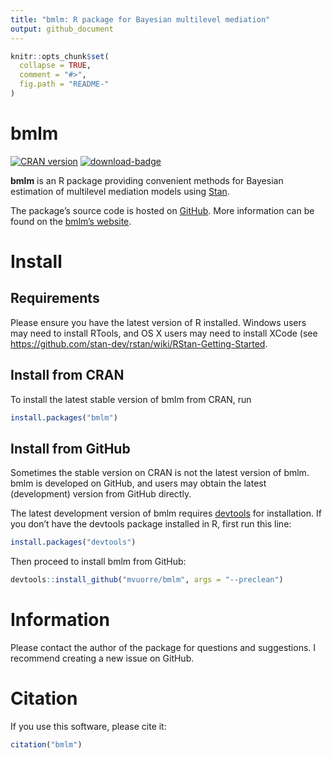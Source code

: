 ```yaml
---
title: "bmlm: R package for Bayesian multilevel mediation"
output: github_document
---
```


<!-- README.md is generated from README.Rmd. Please edit that file -->

```r
knitr::opts_chunk$set(
  collapse = TRUE,
  comment = "#>",
  fig.path = "README-"
)
```

# bmlm

[![CRAN version](https://www.r-pkg.org/badges/version/bmlm)](https://www.r-pkg.org/pkg/bmlm)
[![download-badge](https://cranlogs.r-pkg.org/badges/bmlm)](https://cran.r-project.org/package=bmlm)

**bmlm** is an R package providing convenient methods for Bayesian estimation of multilevel mediation models using [Stan](https://mc-stan.org/).

The package's source code is hosted on [GitHub](https://github.com/mvuorre/bmlm/). More information can be found on the [bmlm's website](https://mvuorre.github.io/bmlm/).

# Install

## Requirements

Please ensure you have the latest version of R installed. Windows users may need to install RTools, and OS X users may need to install XCode (see <https://github.com/stan-dev/rstan/wiki/RStan-Getting-Started>.

## Install from CRAN

To install the latest stable version of bmlm from CRAN, run 

```r
install.packages("bmlm")
```

## Install from GitHub

Sometimes the stable version on CRAN is not the latest version of bmlm. bmlm is developed on GitHub, and users may obtain the latest (development) version from GitHub directly.

The latest development version of bmlm requires [devtools](https://cran.r-project.org/package=devtools) for installation. If you don't have the devtools package installed in R, first run this line:

```r
install.packages("devtools")
```

Then proceed to install bmlm from GitHub:

```r
devtools::install_github("mvuorre/bmlm", args = "--preclean")
```

# Information

Please contact the author of the package for questions and suggestions. I recommend creating a new issue on GitHub.

# Citation

If you use this software, please cite it:

```r
citation("bmlm")
```
